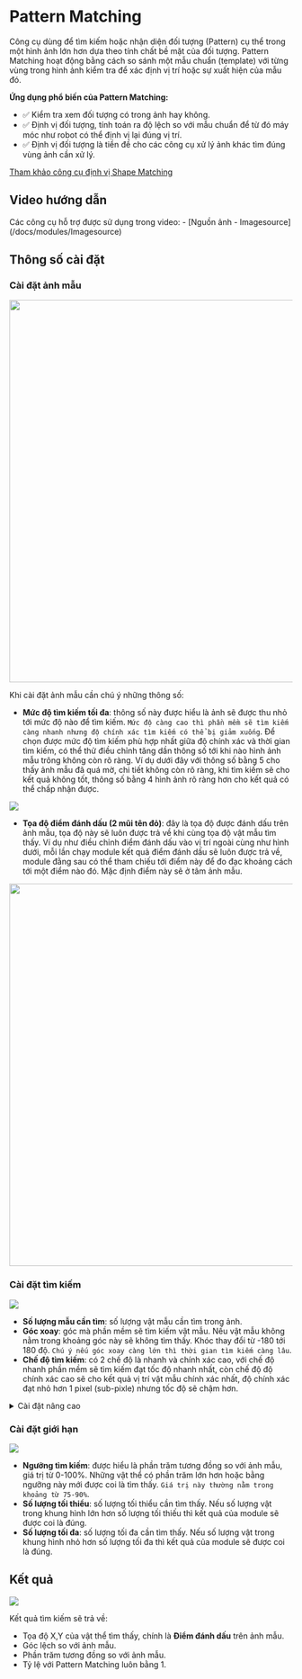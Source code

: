 # Pattern Matching
Công cụ dùng để tìm kiếm hoặc nhận diện đối tượng (Pattern) cụ thể trong một hình ảnh lớn hơn dựa theo tính chất bề mặt của đối tượng.
Pattern Matching hoạt động bằng cách so sánh một mẫu chuẩn (template) với từng vùng trong hình ảnh kiểm tra để xác định vị trí hoặc sự xuất hiện của mẫu đó.

**Ứng dụng phổ biến của Pattern Matching:**

- :white_check_mark: Kiểm tra xem đối tượng có trong ảnh hay không.
- :white_check_mark: Định vị đối tượng, tính toán ra độ lệch so với mẫu chuẩn để từ đó máy móc như robot có thể định vị lại đúng vị trí.
- :white_check_mark: Định vị đối tượng là tiền đề cho các công cụ xử lý ảnh khác tìm đúng vùng ảnh cần xử lý.

[Tham khảo  công cụ định vị Shape Matching](/docs/modules/Shape_Matching.mdx)

## Video hướng dẫn
<VideoPlayer url='/videos/pattern_matching/pattern_matching.mp4' youtubeUrl='https://www.youtube.com/watch?v=12btkhr07zo' />
Các công cụ hỗ trợ được sử dụng trong video:
-   [Nguồn ảnh - Imagesource](/docs/modules/Imagesource)

## Thông số cài đặt
### Cài đặt ảnh mẫu

<Image width='680' src="/images/pattern_matching/2.PNG" />

Khi cài đặt ảnh mẫu cần chú ý những thông số:
-   **Mức độ tìm kiếm tối đa**: thông số này được hiểu là ảnh sẽ được thu nhỏ tới mức độ nào để tìm kiếm. `Mức độ càng cao thì phần mềm sẽ tìm kiếm càng nhanh nhưng độ chính xác tìm kiếm có thể bị giảm xuống`. Để chọn được mức độ tìm kiếm phù hợp nhất giữa độ chính xác và thời gian tìm kiếm, có thể thử điều chỉnh tăng dần thông số tới khi nào hình ảnh mẫu trông không còn rõ ràng. Ví dụ dưới đây với thông số bằng 5 cho thấy ảnh mẫu đã quá mờ, chi tiết không còn rõ ràng, khi tìm kiếm sẽ cho kết quả không tốt, thông số bằng 4 hình ảnh rõ ràng hơn cho kết quả có thể chấp nhận được.

<Image src="/images/pattern_matching/3.PNG" />

-   **Tọa độ điểm đánh dấu (2 mũi tên đỏ)**: đây là tọa độ được đánh dấu trên ảnh mẫu, tọa độ này sẽ luôn được trả về khi cùng tọa độ vật mẫu tìm thấy. Ví dụ như điều chỉnh điểm đánh dấu vào vị trí ngoài cùng như hình dưới, mỗi lần chạy module kết quả điểm đánh dấu sẽ luôn được trả về, module đằng sau có thể tham chiếu tới điểm này để đo đạc khoảng cách tới một điểm nào đó. Mặc định điểm này sẽ ở tâm ảnh mẫu.

<Image width='680' src="/images/pattern_matching/4.PNG" />

### Cài đặt tìm kiếm

<Image src="/images/pattern_matching/5.PNG" />

-   **Số lượng mẫu cần tìm**: số lượng vật mẫu cần tìm trong ảnh.
-   **Góc xoay**: góc mà phần mềm sẽ tìm kiếm vật mẫu. Nếu vật mẫu không nằm trong khoảng góc này sẽ không tìm thấy. Khóc thay đổi từ -180 tới 180 độ. `Chú ý nếu góc xoay càng lớn thì thời gian tìm kiếm càng lâu`.
-   **Chế độ tìm kiếm**: có 2 chế độ là nhanh và chính xác cao, với chế độ nhanh phần mềm sẽ tìm kiếm đạt tốc độ nhanh nhất, còn chế độ độ chính xác cao sẽ cho kết quả vị trí vật mẫu chính xác nhất, độ chính xác đạt nhỏ hơn 1 pixel (sub-pixle) nhưng tốc độ sẽ chậm hơn.

<details>
  <summary>Cài đặt nâng cao</summary>

### Nâng cao
Đối với các bài toán phổ biến, các tham số mặc định đã đủ để đáp ứng. Ngoài ra, phần mềm còn hỗ trợ các thông số nâng cao có thể tùy chỉnh để phù hợp với những trường hợp đặc biệt.

<Image src="/images/pattern_matching/7.PNG" />

- **Chế độ subpixel**: độ chính xác bắt được của phần mềm đặt tới độ chính xác cao nhât, nhỏ hơn 1 px.
- **Tỷ lệ chồng lấn**: Tỷ lệ phần trăm cho phép 2 vật thể có thể chồng lấn lên nhau mà phần mềm vẫn có thể phát hiện được. Tỷ lệ này nên có giá trị trong khoảng từ 0-30%.
- **Tỷ lệ giảm ngưỡng**: Ở các tầng tìm kiếm vật thể ở độ phân giải thấp hơp, ngưỡng tìm kiếm sẽ được giảm xuống tương ứng với tỷ lệ này.
- **Lọc chồng lấn**: được sử dụng cùng với tỷ lệ chồng lấn.
- **Góc mở rộng**: Góc tìm kiếm mở rộng khi tìm kiếm vật thể ở các tầng độ phân giải thấp lên tầng độ phân giải cao.
- **Vùng mở rộng**: Vùng pixel mở rộng khi tìm kiếm vật thể từ các tầng độ phân giải thấp lên tầng độ phân giải cao.
- **Tỷ lệ giảm chồng lấn**: Ở các tầng tìm kiếm vật thể ở độ phân giải thấp hơp, phần trăm tỷ lệ giảm chồng lấn sẽ được tăng lên tương ứng với tỷ lệ này.

</details>

### Cài đặt giới hạn

<Image src="/images/pattern_matching/6.PNG" />

-   **Ngưỡng tìm kiếm**: được hiểu là phần trăm tương đồng so với ảnh mẫu, giá trị từ 0-100%. Những vật thể có phần trăm lớn hơn hoặc bằng ngưỡng này mới được coi là tìm thấy. `Giá trị này thường nằm trong khoảng từ 75-90%`.
-   **Số lượng tối thiểu**: số lượng tối thiểu cần tìm thấy. Nếu số lượng vật trong khung hình lớn hơn số lượng tối thiếu thì kết quả của module sẽ được coi là đúng.
-   **Số lượng tối đa**: số lượng tối đa cần tìm thấy. Nếu số lượng vật trong khung hình nhỏ hơn số lượng tối đa thì kết quả của module sẽ được coi là đúng.

## Kết quả
<Image src="/images/pattern_matching/8.PNG" />

Kết quả tìm kiếm sẽ trả về:
- Tọa độ X,Y của vật thể tìm thấy, chính là **Điểm đánh dấu** trên ảnh mẫu. 
- Góc lệch so với ảnh mẫu.
- Phần trăm tương đồng so với ảnh mẫu. 
- Tỷ lệ với Pattern Matching luôn bằng 1.
